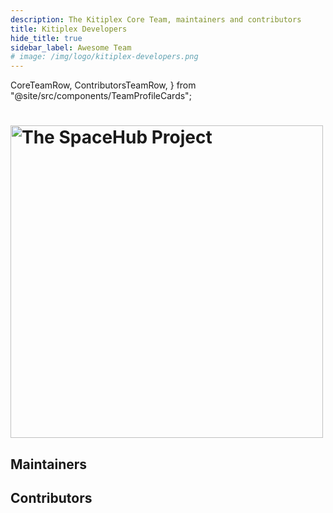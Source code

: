 ```yaml
---
description: The Kitiplex Core Team, maintainers and contributors
title: Kitiplex Developers
hide_title: true
sidebar_label: Awesome Team
# image: /img/logo/kitiplex-developers.png
---
```


  CoreTeamRow,
  ContributorsTeamRow,
} from "@site/src/components/TeamProfileCards";

<div align="left">
  <h1 align="left">
  <a href="https://github.com/kitiplex" target="_blank">
    <img
      src="/img/logo/developers-a.png"
      alt="The SpaceHub Project"
      width="500"
    />
     </a>
  </h1>
</div>


## Maintainers

<CoreTeamRow />

## Contributors

<ContributorsTeamRow />
